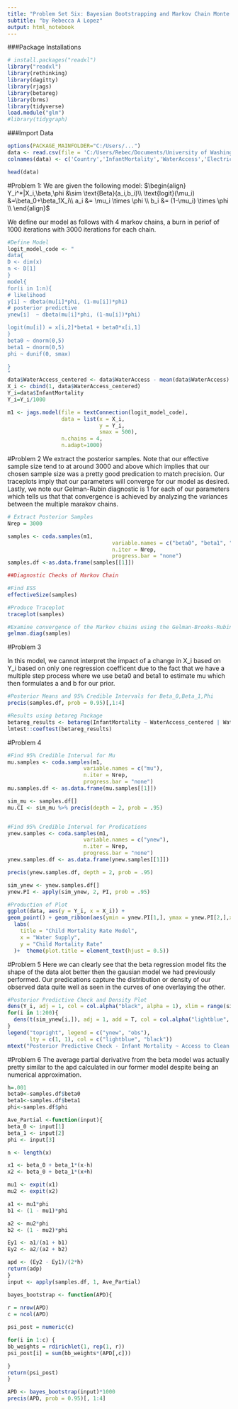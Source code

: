 ---
title: "Problem Set Six: Bayesian Bootstrapping and Markov Chain Monte Carlo"
subtitle: "by Rebecca A Lopez"
output: html_notebook
---

###Package Installations
```{r}
# install.packages("readxl")
library("readxl")
library(rethinking)
library(dagitty)
library(rjags)
library(betareg)
library(brms)
library(tidyverse)
load.module("glm")
#library(tidygraph)
```

###Import Data
```{r}
options(PACKAGE_MAINFOLDER="C:/Users/...")
data <- read.csv(file = 'C:/Users/Rebec/Documents/University of Washington/Spring 2022/CSSS564/HomeworkFive/qog_jan16.csv')
colnames(data) <- c('Country','InfantMortality','WaterAccess','ElectricityAccess')

head(data)

```
#Problem 1: 
We are given the following model:
$\begin{align}
Y_i^*|X_i,\beta,\phi &\sim \text{Beta}(a_i,b_i)\\
\text{logit}(\mu_i)  &=\beta_0+\beta_1X_i\\
a_i &= \mu_i \times \phi \\
b_i &= (1-\mu_i) \times \phi \\
\end{align}$

We define our model as follows with 4 markov chains, a burn in periof of 1000 iterations with 3000 iterations for each chain.
```{r}
#Define Model
logit_model_code <- "
data{
D <- dim(x)
n <- D[1]
}
model{
for(i in 1:n){
# likelihood
y[i] ~ dbeta(mu[i]*phi, (1-mu[i])*phi)
# posterior predictive
ynew[i]  ~ dbeta(mu[i]*phi, (1-mu[i])*phi)

logit(mu[i]) = x[i,2]*beta1 + beta0*x[i,1]
}
beta0 ~ dnorm(0,5)
beta1 ~ dnorm(0,5)
phi ~ dunif(0, smax)

}
"
data$WaterAccess_centered <- data$WaterAccess - mean(data$WaterAccess)
X_i <- cbind(1, data$WaterAccess_centered)
Y_i=data$InfantMortality
Y_i=Y_i/1000

m1 <- jags.model(file = textConnection(logit_model_code),
                 data = list(x = X_i,
                             y = Y_i,
                             smax = 500),
                 n.chains = 4,
                 n.adapt=1000)

```

#Problem 2 
We extract the posterior samples. Note that our effective sample size tend to at around 3000 and above which implies that our chosen sample size was a pretty good predication to match precision. Our traceplots imply that our parameters will converge for our model as desired. Lastly, we note our Gelman-Rubin diagnostic is 1 for each of our parameters which tells us that that convergence is achieved by analyzing the variances between the multiple marakov chains.
```{r}
# Extract Posterior Samples
Nrep = 3000

samples <- coda.samples(m1, 
                                 variable.names = c("beta0", "beta1", "phi"), 
                                 n.iter = Nrep,
                                 progress.bar = "none")
samples.df <-as.data.frame(samples[[1]])

##Diagnostic Checks of Markov Chain

#Find ESS
effectiveSize(samples)

#Produce Traceplot
traceplot(samples)

#Examine convergence of the Markov chains using the Gelman-Brooks-Rubin diagnostic
gelman.diag(samples)

```


#Problem 3

In this model, we cannot interpret the impact of a change in X_i based on Y_i based on only one regression coefficent due to the fact that we have a multiple step process where we use beta0 and beta1 to estimate mu which then formulates a and b for our prior.
```{r}
#Posterior Means and 95% Credible Intervals for Beta_0,Beta_1,Phi
precis(samples.df, prob = 0.95)[,1:4]

#Results using betareg Package
betareg_results <- betareg(InfantMortality ~ WaterAccess_centered | WaterAccess_centered, data = data)
lmtest::coeftest(betareg_results)
```

#Problem 4

```{r}
#Find 95% Credible Interval for Mu
mu.samples <- coda.samples(m1, 
                        variable.names = c("mu"), 
                        n.iter = Nrep,
                        progress.bar = "none")
mu.samples.df <- as.data.frame(mu.samples[[1]])

sim_mu <- samples.df[]
mu.CI <- sim_mu %>% precis(depth = 2, prob = .95)


#Find 95% Credible Interval for Predications
ynew.samples <- coda.samples(m1, 
                        variable.names = c("ynew"), 
                        n.iter = Nrep,
                        progress.bar = "none")
ynew.samples.df <- as.data.frame(ynew.samples[[1]])

precis(ynew.samples.df, depth = 2, prob = .95)

sim_ynew <- ynew.samples.df[]
ynew.PI <- apply(sim_ynew, 2, PI, prob = .95)

```

```{r}
#Production of Plot
ggplot(data, aes(y = Y_i, x = X_i)) +
geom_point() + geom_ribbon(aes(ymin = ynew.PI[1,], ymax = ynew.PI[2,],x=X_i), fill = alpha("yellow", .5)) + geom_ribbon(aes(ymin = mu.CI[,3], ymax = mu.CI[,4], x=X_i), fill = alpha("blue", .5)) + geom_line(aes(y = colMeans(sim_mu), x = X_i), col= "black")  +theme_bw()+
  labs(
    title = "Child Mortality Rate Model",
    x = "Water Supply",
    y = "Child Mortality Rate"
  )+  theme(plot.title = element_text(hjust = 0.5))
```


#Problem 5
Here we can clearly see that the beta regression model fits the shape of the data alot better then the gausian model we had previously performed. Our predications capture the distribution or density of our observed data quite well as seen in the curves of one overlaying the other.

```{r}
#Posterior Predictive Check and Density Plot
dens(Y_i, adj = 1, col = col.alpha("black", alpha = 1), xlim = range(sim_ynew))
for(i in 1:200){
  dens(t(sim_ynew[i,]), adj = 1, add = T, col = col.alpha("lightblue", alpha = .2))
}
legend("topright", legend = c("ynew", "obs"),
       lty = c(1, 1), col = c("lightblue", "black"))
mtext("Posterior Predictive Check - Infant Mortality ~ Access to Clean Water")
```

#Problem 6
The average partial derivative from the beta model was actually pretty similar to the apd calculated in our former model despite being an numerical approximation.
```{r}
h=.001
beta0<-samples.df$beta0
beta1<-samples.df$beta1
phi<-samples.df$phi

```

```{r}
Ave_Partial <-function(input){
beta_0 <- input[1]
beta_1 <- input[2]
phi <- input[3]

n <- length(x)

x1 <- beta_0 + beta_1*(x-h)
x2 <- beta_0 + beta_1*(x+h)

mu1 <- expit(x1)
mu2 <- expit(x2)

a1 <- mu1*phi
b1 <- (1 - mu1)*phi

a2 <- mu2*phi
b2 <- (1 - mu2)*phi

Ey1 <- a1/(a1 + b1)
Ey2 <- a2/(a2 + b2)

apd <- (Ey2 - Ey1)/(2*h)
return(adp)
}
input <- apply(samples.df, 1, Ave_Partial)
```

```{r}
bayes_bootstrap <- function(APD){
  
r = nrow(APD)
c = ncol(APD)

psi_post = numeric(c)

for(i in 1:c) {
bb_weights = rdirichlet(1, rep(1, r))
psi_post[i] = sum(bb_weights*(APD[,c]))

}
return(psi_post)
}

APD <- bayes_bootstrap(input)*1000
precis(APD, prob = 0.95)[, 1:4]
```

